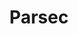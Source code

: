 ---
title: "Parsec"
description: "Instruction to ESP Wallhack without Fuser by using Parsec"
icon: 'square'
---